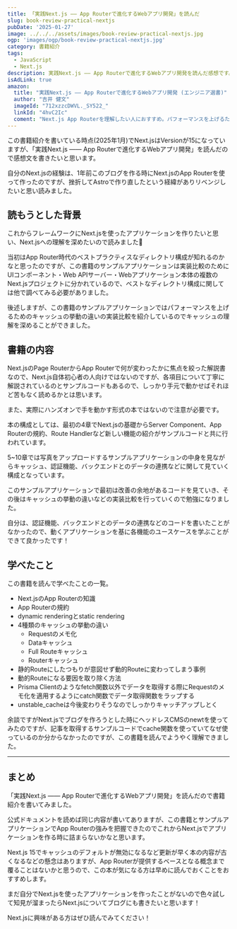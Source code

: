 ```yaml
---
title: 「実践Next.js —— App Routerで進化するWebアプリ開発」を読んだ
slug: book-review-practical-nextjs
pubDate: '2025-01-27'
image: ../../../assets/images/book-review-practical-nextjs.jpg
ogp: 'images/ogp/book-review-practical-nextjs.jpg'
category: 書籍紹介
tags:
  - JavaScript
  - Next.js
description: 実践Next.js —— App Routerで進化するWebアプリ開発を読んだ感想です。
isAdLink: true
amazon:
  title: "実践Next.js —— App Routerで進化するWebアプリ開発 (エンジニア選書)"
  author: "吉井 健文"
  imageId: "712xzzcDWVL._SY522_"
  linkId: "4hvC2Ic"
  coment: "Next.js App Routerを理解したい人におすすめ。パフォーマンスを上げるためのキャッシュの挙動などを動くサンプルアプリケーションを試しながら仕組みを学びたい方におすすめです！"
---
```


この書籍紹介を書いている時点(2025年1月)でNext.jsはVersionが15になっていますが、「実践Next.js —— App Routerで進化するWebアプリ開発」を読んだので感想文を書きたいと思います。

自分のNext.jsの経験は、1年前このブログを作る時にNext.jsのApp Routerを使って作ったのですが、挫折してAstroで作り直したという経緯がありリベンジしたいと思い読みました。

<AmazonLink imageId="712xzzcDWVL._SY522_" linkId="4hvC2Ic" title="実践Next.js —— App Routerで進化するWebアプリ開発 (エンジニア選書)" author="吉井 健文"/>

## 読もうとした背景

これからフレームワークにNext.jsを使ったアプリケーションを作りたいと思い、Next.jsへの理解を深めたいので読みました📘

当初はApp Router時代のベストプラクティスなディレクトリ構成が知れるのかなと思ったのですが、この書籍のサンプルアプリケーションは実装比較のためにUIコンポーネント・Web APIサーバー・Webアプリケーション本体の複数のNext.jsプロジェクトに分かれているので、ベストなディレクトリ構成に関しては他で調べてみる必要がありました。

後述しますが、この書籍のサンプルアプリケーションではパフォーマンスを上げるためのキャッシュの挙動の違いの実装比較を紹介しているのでキャッシュの理解を深めることができました。

## 書籍の内容

Next.jsのPage RouterからApp Routerで何が変わったかに焦点を絞った解説書なので、Next.js自体初心者の人向けではないのですが、各項目について丁寧に解説されているのとサンプルコードもあるので、しっかり手元で動かせばそれほど苦もなく読めるかとは思います。

また、実際にハンズオンで手を動かす形式の本ではないので注意が必要です。

本の構成としては、最初の4章でNext.jsの基礎からServer Component、App Routerの規約、Route Handlerなど新しい機能の紹介がサンプルコードと共に行われています。

5~10章では写真をアップロードするサンプルアプリケーションの中身を見ながらキャッシュ、認証機能、バックエンドとのデータの連携などに関して見ていく構成となっています。

このサンプルアプリケーションで最初は改善の余地があるコードを見ていき、その後はキャッシュの挙動の違いなどの実装比較を行っていくので勉強になりました。

自分は、認証機能、バックエンドとのデータの連携などのコードを書いたことがなかったので、動くアプリケーションを基に各機能のユースケースを学ぶことができて良かったです！

## 学べたこと

この書籍を読んで学べたことの一覧。

- Next.jsのApp Routerの知識
- App Routerの規約
- dynamic renderingとstatic rendering
- 4種類のキャッシュの挙動の違い
  - Requestのメモ化
  - Dataキャッシュ
  - Full Routeキャッシュ
  - Routerキャッシュ
- 静的Routeにしたつもりが意図せず動的Routeに変わってしまう事例
- 動的Routeになる要因を取り除く方法
- Prisma Clientのようなfetch関数以外でデータを取得する際にRequestのメモ化を適用するようにcatch関数でデータ取得関数をラップする
- unstable_cacheは今後変わりそうなのでしっかりキャッチアップしとく

余談ですがNext.jsでブログを作ろうとした時にヘッドレスCMSのnewtを使ってみたのですが、記事を取得するサンプルコードでcache関数を使っていてなぜ使っているのか分からなかったのですが、この書籍を読んでようやく理解できました。

---

## まとめ

「実践Next.js —— App Routerで進化するWebアプリ開発」を読んだので書籍紹介を書いてみました。

公式ドキュメントを読めば同じ内容が書いてありますが、この書籍とサンプルアプリケーションでApp Routerの強みを把握できたのでこれからNext.jsでアプリケーションを作る時に詰まらないかなと思います。

Next.js 15でキャッシュのデフォルトが無効になるなど更新が早く本の内容が古くなるなどの懸念はありますが、App Routerが提供するベースとなる概念まで覆ることはないかと思うので、この本が気になる方は早めに読んでおくことをおすすめします。

まだ自分でNext.jsを使ったアプリケーションを作ったことがないので色々試して知見が溜まったらNext.jsについてブログにも書きたいと思います！

Next.jsに興味がある方はぜひ読んでみてください！